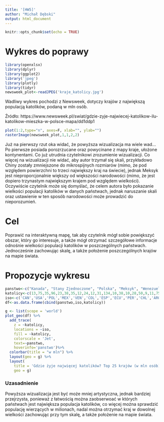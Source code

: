 ---
title: '[HW5]'
author: "Michał Dębski"
output: html_document
---

```{r setup, include=FALSE}
knitr::opts_chunk$set(echo = TRUE)
```

  

# **Wykres do poprawy**
```{r echo=FALSE, message=FALSE, warning=FALSE}
library(openxlsx)
library(dplyr)
library(ggplot2)
library('jpeg')
library(plotly)
library(tidyr)
newsweek_plot<-readJPEG('kraje_katolicy.jpg')
```

Wadliwy wykres pochodzi z Newsweek, dotyczy krajów z największą populacją katolików, podaną w mln osób.

Źródło: https://www.newsweek.pl/swiat/gdzie-zyje-najwiecej-katolikow-ilu-katolikow-mieszka-w-polsce-mapa/dd1ddp1
```{r echo=FALSE, message=FALSE, warning=FALSE}
plot(1:2,type="n", axes=F, xlab="", ylab="")
rasterImage(newsweek_plot,1,1,2,2)
```


Już na pierwszy rzut oka widać, że powyższa wizualizacja ma wiele wad... Po pierwsze posiada porozrzucane oraz powycinane z mapy kraje, ułożone kontynentami. Co już utrudnia czytelnikowi zrozumienie wizualizacji. Co więcej na wizualizacji nie widać, aby autor trzymał się skali, przykładowo Chiny zostały zmniejszone do mikrospijnych rozmiarów (mimo, że pod względem powierzchni to trzeci największy kraj na świecie), jednak Meksyk jest nieproporcjonalnie większy od większości narodowości (mimo, że jest dopiero trzynastym największym krajem pod względem wielkości). Oczywiście czytelnik może się domyślać, że celem autora było pokazanie wielkości populacji katolików w danych państwach, jednak naruszanie skali oraz ustawienie w ten sposób narodowości może prowadzić do nieporozumień. 

# **Cel**

Poprawić na interaktywną mapę, tak aby czytelnik mógł sobie powiększyć obszar, który go interesuje, a także mógł otrzymać szczegółowe informacje odnośnie wielkości populacji katolików w poszczególnych państwach. Jednocześnie zachowując skalę, a także położenie poszczególnych krajów na mapie świata. 

# **Propozycje wykresu**

```{r echo=FALSE, message=FALSE, warning=FALSE}
panstwo<-c("Kanada", "Stany Zjednoczone", "Polska", "Meksyk", "Wenezuela","Kolumbia","Hiszpania","Ekwador","Peru",'Chile','Argentyna','Brazylia','Portugalia','Francja','Wielka Brytania','Niemcy', 'Włochy','Chiny','Indie','Filipiny','Nigeria','Angola','Uganda','Demokratyczna Republika Konga','Tanzania')
katolicy<-c(13,75,35,96,23,38,35,12,24,12,31,134,10,38,10,28,50,9,11,75,20,11,14,31,14)
iso<-c('CAN','USA','POL','MEX','VEN','COL','ESP','ECU','PER','CHL','ARG','BRA','PRT','FRA','GBR','DEU','ITA','CHN','IND','PHL','NGA','AGO','UGA','COD','TZA')
df<-as.data.frame(cbind(panstwo,iso,katolicy))

```

```{r echo=FALSE, message=FALSE, warning=FALSE}
g <- list(scope = 'world')
plot_geo(df) %>%
  add_trace(
    z = ~katolicy,
    locations = ~iso,
    fill = ~katolicy,
    colorscale = 'Jet',
    text=~panstwo, 
    hoverinfo='panstwo')%>%
  colorbar(title = "w mln") %>%
  layout(geo = g) %>%
  layout(
    title = 'Gdzie żyje najwięcej katolików? Top 25 krajów (w mln osób)',
    geo = g)
```

### Uzasadnienie  
Powyższa wizualizacja jest być może mniej artystyczna, jednak bardziej przejrzysta, ponieważ z łatwością można zaobserwoać w których państwach jest największa populacja katolików, co więcej można sprawdzić populację wierzących w milionach, nadal można otrzymać kraj w dowolnej wielkości zachowując przy tym skalę, a także położenie na mapie świata.  
  
